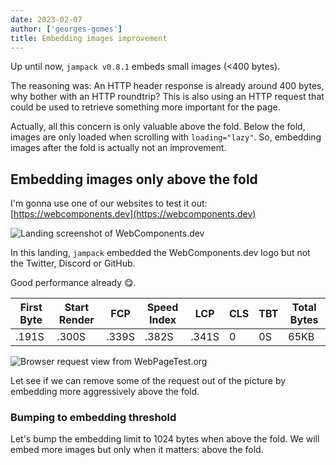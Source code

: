 ```yaml
---
date: 2023-02-07
author: ['georges-gomes']
title: Embedding images improvement
---
```



Up until now, `jampack v0.8.1` embeds small images (&lt;400 bytes).

The reasoning was: An HTTP header response is already around 400 bytes, why bother with an HTTP roundtrip? This is also using an HTTP request that could be used to retrieve something more important for the page.

Actually, all this concern is only valuable above the fold. Below the fold, images are only loaded when scrolling with `loading="lazy"`. So, embedding images after the fold is actually not an improvement.

## Embedding images only above the fold

I'm gonna use one of our websites to test it out: [https://webcomponents.dev](https://webcomponents.dev)

<picture>
  <img src={wcd} alt="Landing screenshot of WebComponents.dev" />
</picture>

In this landing, `jampack` embedded the WebComponents.dev logo but not the Twitter, Discord or GitHub.

Good performance already 😋.

| First Byte | Start Render | FCP   | Speed Index | LCP   | CLS | TBT | Total Bytes |
| ---------- | ------------ | ----- | ----------- | ----- | --- | --- | ----------- |
| .191S      | .300S        | .339S | .382S       | .341S | 0   | 0S  | 65KB        |

<picture>
  <img src={requestsBefore} alt="Browser request view from WebPageTest.org" />
</picture>

Let see if we can remove some of the request out of the picture by embedding more aggressively above the fold.

### Bumping to embedding threshold

Let's bump the embedding limit to 1024 bytes when above the fold. We will embed more
images but only when it matters: above the fold.
